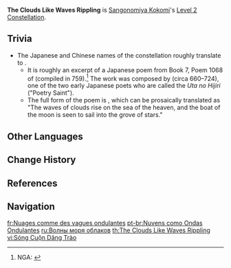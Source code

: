 {{Constellation Infobox
|image       = Constellation The Clouds Like Waves Rippling.png
|description = Sangonomiya Kokomi gains the following [[Healing Bonus]]es with regard to characters with 50% or less HP via the following methods:<br />
*[[Kurage's Oath]] Bake-Kurage: 4.5% of Kokomi's Max HP.
*[[Nereid's Ascension]] Normal and Charged Attacks: 0.6% of Kokomi's Max HP.
|level       = 2
|character   = Sangonomiya Kokomi
|scale_att1  = Max HP
|utility1    = Healing Improvement
}}
'''The Clouds Like Waves Rippling''' is [[Sangonomiya Kokomi]]'s [[Level 2 Constellation]].

==Trivia==
*The Japanese and Chinese names of the constellation roughly translate to {{Lang|Waves' Rising on the Sea of Clouds|ja=雲海の波立ち|ja_rm=Unkai no Namidachi|zh=波起云海|zh_rm=Bō Qǐ Yúnhǎi|sort=ja,zh}}.
**It is roughly an excerpt of a Japanese poem from Book 7, Poem 1068 of ''{{w|Man'yōshū|Man'youshuu}}'' (compiled in 759).<ref>NGA: [https://bbs.nga.cn/read.php?tid=28016578 {{Lang|mini=1|zh=闲聊杂谈:关于稻妻人名地名角色天赋命座的考据(更新珊瑚宫心海九条裟罗考据)}}]</ref> The work was composed by {{w|Kakinomoto no Hitomaro}} (circa 660–724), one of the two early Japanese poets who are called the ''Uta no Hijiri'' ("Poetry Saint").
**The full form of the poem is {{Lang|ojp=天の海に 雲の波立ち 月の舟 星の林に 漕ぎ隠る見ゆ|ojp_rm=ame nə myi ni / kumo nə namyi tati / tukwi nə pune / posi nə payasi ni / koNgyi kakuru myiyu}}, which can be prosaically translated as "The waves of clouds rise on the sea of the heaven, and the boat of the moon is seen to sail into the grove of stars."

==Other Languages==
{{Other Languages
|en      = The Clouds Like Waves Rippling
|zhs     = 波起云海
|zhs_rm  = Bō Qǐ Yún Hǎi
|zht     = 波起雲海
|zht_rm  = Bō Qǐ Yún Hǎi
|zh_tl   = Waves' Rising on the Sea of Clouds
|ja      = 雲海の波立ち
|ja_rm   = Unkai no Namidachi
|ja_tl   = Waves' Rising on the Sea of Clouds
|ko      = 일렁이는 운해
|ko_rm   = Illeong'ineun Unhae
|ko_tl   = Swaying Sea of Clouds
|es      = Oleaje de nubes
|es_tl   = Swell of Clouds
|es_note = Here, "swell" refers to the nautical phenomenon caused by continuous rolling waves.
|fr      = Nuages comme des vagues ondulantes
|fr_tl   = Clouds Like Waves Rippling
|ru      = Волны моря облаков
|ru_tl   = Sea of Clouds' Waves
|th      = The Clouds Like Waves Rippling
|vi      = Sóng Cuộn Dâng Trào
|vi_tl   = Billowing Waves Surging
|de      = Wellen des Wolkenmeers
|de_tl   = Waves of the Cloud Sea
|id      = The Clouds Like Waves Rippling
|pt      = Nuvens como Ondas Ondulantes
|pt_tl   = Clouds Like Waves Rippling
|tr      = Deniz Gibi Dalgalanan Bulutlar
|tr_tl   = 
|it      = Come le onde, le nuvole si increspano
|it_tl   = Like the Waves, the Clouds Ripple
}}

==Change History==
{{Change History|2.1}}

==References==
{{Reflist}}

==Navigation==
{{Talent Navbox|Sangonomiya Kokomi}}

[[fr:Nuages comme des vagues ondulantes]]
[[pt-br:Nuvens como Ondas Ondulantes]]
[[ru:Волны моря облаков]]
[[th:The Clouds Like Waves Rippling]]
[[vi:Sóng Cuộn Dâng Trào]]